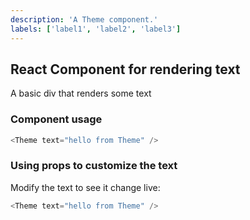 ```yaml
---
description: 'A Theme component.'
labels: ['label1', 'label2', 'label3']
---
```



## React Component for rendering text

A basic div that renders some text

### Component usage
```js
<Theme text="hello from Theme" />
```

### Using props to customize the text

Modify the text to see it change live:
```js live
<Theme text="hello from Theme" />
```
